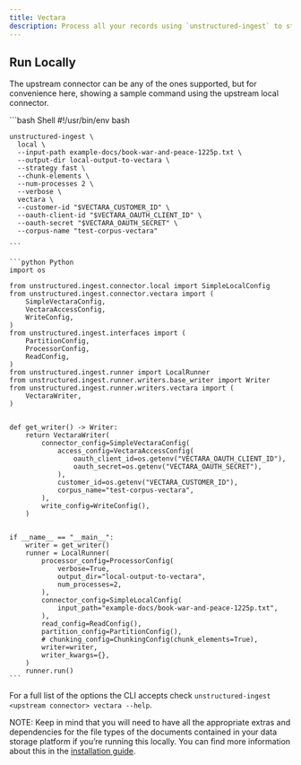 ```yaml
---
title: Vectara
description: Process all your records using `unstructured-ingest` to store structured outputs locally on your filesystem and upload those to a Vectara corpus. If you don’t yet have a Vectara account, \[sign up\]([https://vectara.com/integrations/unstructured/](https://vectara.com/integrations/unstructured/)) for your account.
---
```


## Run Locally

The upstream connector can be any of the ones supported, but for convenience here, showing a sample command using the upstream local connector.

<CodeGroup>
    ```bash Shell
    #!/usr/bin/env bash
    
    unstructured-ingest \
      local \
      --input-path example-docs/book-war-and-peace-1225p.txt \
      --output-dir local-output-to-vectara \
      --strategy fast \
      --chunk-elements \
      --num-processes 2 \
      --verbose \
      vectara \
      --customer-id "$VECTARA_CUSTOMER_ID" \
      --oauth-client-id "$VECTARA_OAUTH_CLIENT_ID" \
      --oauth-secret "$VECTARA_OAUTH_SECRET" \
      --corpus-name "test-corpus-vectara"
    
    ```
    
    ```python Python 
    import os
    
    from unstructured.ingest.connector.local import SimpleLocalConfig
    from unstructured.ingest.connector.vectara import (
        SimpleVectaraConfig,
        VectaraAccessConfig,
        WriteConfig,
    )
    from unstructured.ingest.interfaces import (
        PartitionConfig,
        ProcessorConfig,
        ReadConfig,
    )
    from unstructured.ingest.runner import LocalRunner
    from unstructured.ingest.runner.writers.base_writer import Writer
    from unstructured.ingest.runner.writers.vectara import (
        VectaraWriter,
    )
    
    
    def get_writer() -> Writer:
        return VectaraWriter(
            connector_config=SimpleVectaraConfig(
                access_config=VectaraAccessConfig(
                    oauth_client_id=os.getenv("VECTARA_OAUTH_CLIENT_ID"),
                    oauth_secret=os.getenv("VECTARA_OAUTH_SECRET"),
                ),
                customer_id=os.getenv("VECTARA_CUSTOMER_ID"),
                corpus_name="test-corpus-vectara",
            ),
            write_config=WriteConfig(),
        )
    
    
    if __name__ == "__main__":
        writer = get_writer()
        runner = LocalRunner(
            processor_config=ProcessorConfig(
                verbose=True,
                output_dir="local-output-to-vectara",
                num_processes=2,
            ),
            connector_config=SimpleLocalConfig(
                input_path="example-docs/book-war-and-peace-1225p.txt",
            ),
            read_config=ReadConfig(),
            partition_config=PartitionConfig(),
            # chunking_config=ChunkingConfig(chunk_elements=True),
            writer=writer,
            writer_kwargs={},
        )
        runner.run()
    ```
</CodeGroup>



For a full list of the options the CLI accepts check `unstructured-ingest <upstream connector> vectara --help`.

NOTE: Keep in mind that you will need to have all the appropriate extras and dependencies for the file types of the documents contained in your data storage platform if you’re running this locally. You can find more information about this in the [installation guide](/installation/overview).
